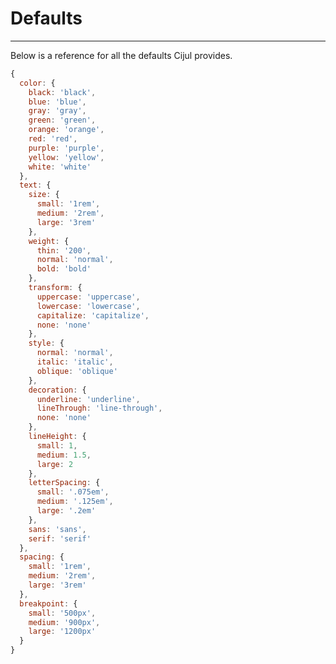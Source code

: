# Defaults

---

Below is a reference for all the defaults Cijul provides.

```js
{
  color: {
    black: 'black',
    blue: 'blue',
    gray: 'gray',
    green: 'green',
    orange: 'orange',
    red: 'red',
    purple: 'purple',
    yellow: 'yellow',
    white: 'white'
  },
  text: {
    size: {
      small: '1rem',
      medium: '2rem',
      large: '3rem'
    },
    weight: {
      thin: '200',
      normal: 'normal',
      bold: 'bold'
    },
    transform: {
      uppercase: 'uppercase',
      lowercase: 'lowercase',
      capitalize: 'capitalize',
      none: 'none'
    },
    style: {
      normal: 'normal',
      italic: 'italic',
      oblique: 'oblique'
    },
    decoration: {
      underline: 'underline',
      lineThrough: 'line-through',
      none: 'none'
    },
    lineHeight: {
      small: 1,
      medium: 1.5,
      large: 2
    },
    letterSpacing: {
      small: '.075em',
      medium: '.125em',
      large: '.2em'
    },
    sans: 'sans',
    serif: 'serif'
  },
  spacing: {
    small: '1rem',
    medium: '2rem',
    large: '3rem'
  },
  breakpoint: {
    small: '500px',
    medium: '900px',
    large: '1200px'
  }
}
```
